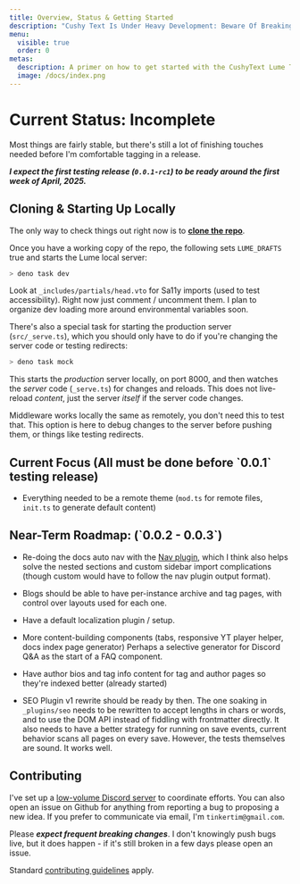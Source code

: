 ```yaml
---
title: Overview, Status & Getting Started
description: "Cushy Text Is Under Heavy Development: Beware Of Breaking Changes!"
menu:
  visible: true
  order: 0
metas:
  description: A primer on how to get started with the CushyText Lume Theme, Currently Under Heavy Development.
  image: /docs/index.png
---
```


# Current Status: <span class="text--danger">Incomplete</span>

Most things are fairly stable, but there's still a lot of finishing touches needed 
before I'm comfortable tagging in a release. 

***I expect the first testing release (`0.0.1-rc1`) to be ready around the first week of April, 2025.***

## Cloning & Starting Up Locally

The only way to check things out right now is to **[clone the repo](https://github.com/timthepost/cushytext)**.

Once you have a working copy of the repo, the following sets `LUME_DRAFTS` true and starts the Lume 
local server:

```bash
> deno task dev
```

Look at `_includes/partials/head.vto` for Sa11y imports (used to test accessibility). Right now just 
comment / uncomment them. I plan to organize dev loading more around environmental variables soon.

There's also a special task for starting the production server (`src/_serve.ts`),
which you should only have to do if you're changing the server code or testing 
redirects:

```bash
> deno task mock
```

This starts the _production_ server locally, on port 8000, and then watches
the _server_ code (`_serve.ts`) for changes and reloads. This does not live-reload
_content_, just the server _itself_ if the server code changes.

Middleware works locally the same as remotely, you don't need this to test that. 
This option is here to debug changes to the server before pushing them, or
things like testing redirects.

<h2 id="current_focus">Current Focus (All must be done before `0.0.1` testing release)</h2>

 - Everything needed to be a remote theme (`mod.ts` for remote files, 
   `init.ts` to generate default content)

<h2 id="roadmap">Near-Term Roadmap: (`0.0.2 - 0.0.3`)</h2>

 - Re-doing the docs auto nav with the [Nav plugin](https://lume.land/plugins/nav/), 
   which I think also helps solve the nested sections and custom sidebar import 
   complications (though custom would have to follow the nav plugin output format).

 - Blogs should be able to have per-instance archive and tag pages, with control
   over layouts used for each one.

 - Have a default localization plugin / setup.

 - More content-building components (tabs, responsive YT player helper, docs index
   page generator) Perhaps a selective generator for Discord Q&A as the start of a 
   FAQ component.

 - Have author bios and tag info content for tag and author pages so they're
   indexed better (already started)

 - SEO Plugin v1 rewrite should be ready by then. The one soaking in `_plugins/seo`
   needs to be rewritten to accept lengths in chars or words, and to use the DOM API 
   instead of fiddling with frontmatter directly. It also needs to have a better 
   strategy for running on save events, current behavior scans all pages on every save.
   However, the tests themselves are sound. It works well.

<h2 id="contributing">Contributing</h2>

I've set up a [low-volume Discord server](https://discord.gg/ETx8S8cWwH) to coordinate efforts. You can
also open an issue on Github for anything from reporting a bug to proposing
a new idea. If you prefer to communicate via email, I'm `tinkertim@gmail.com`.

Please ***expect frequent breaking changes***. I don't knowingly push bugs 
live, but it does happen - if it's still broken in a few days please open an 
issue.

Standard [contributing guidelines](https://www.contributor-covenant.org/version/2/1/code_of_conduct/) apply.


